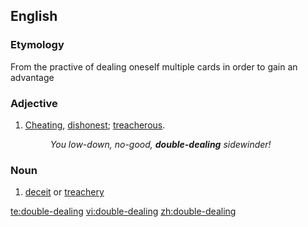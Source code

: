 ==English==

===Etymology===
From the practive of dealing oneself multiple cards in order to gain an advantage

===Adjective===
{{en-adj|pos=[[double]]-[[dealing]]|-}}

# {{context|of a person}} [[cheat|Cheating]], [[dishonest]]; [[treacherous]].
#:''You low-down, no-good, '''double-dealing''' sidewinder!''

===Noun===
{{en-noun|sg=[[double]]-[[dealing]]|-}}

# [[deceit]] or [[treachery]]

[[te:double-dealing]]
[[vi:double-dealing]]
[[zh:double-dealing]]